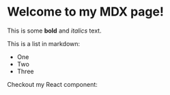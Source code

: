 # Welcome to my MDX page!

This is some **bold** and _italics_ text.

This is a list in markdown:

-   One
-   Two
-   Three

Checkout my React component:


>
